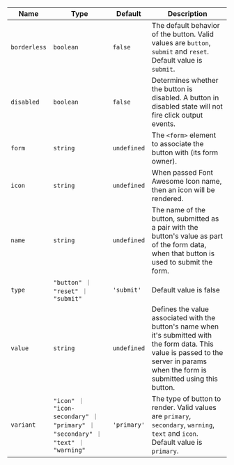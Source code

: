 
  | Name | Type | Default | Description |
| --- | --- | --- | --- |
| `borderless` | `boolean` | `false` | The default behavior of the button. Valid values are `button`, `submit` and `reset`. Default value is `submit`. |
| `disabled` | `boolean` | `false` | Determines whether the button is disabled. A button in disabled state will not fire click output events. |
| `form` | `string` | `undefined` | The `<form>` element to associate the button with (its form owner). |
| `icon` | `string` | `undefined` | When passed Font Awesome Icon name, then an icon will be rendered. |
| `name` | `string` | `undefined` | The name of the button, submitted as a pair with the button's value as part of the form data, when that button is used to submit the form. |
| `type` | `"button" ｜ "reset" ｜ "submit"` | `'submit'` | Default value is false |
| `value` | `string` | `undefined` | Defines the value associated with the button's name when it's submitted with the form data. This value is passed to the server in params when the form is submitted using this button. |
| `variant` | `"icon" ｜ "icon-secondary" ｜ "primary" ｜ "secondary" ｜ "text" ｜ "warning"` | `'primary'` | The type of button to render. Valid values are `primary`, `secondary`, `warning`, `text` and `icon`. Default value is `primary`. |

